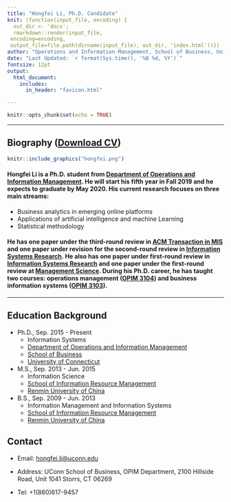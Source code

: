 ```yaml
---
title: "Hongfei Li, Ph.D. Candidate"
knit: (function(input_file, encoding) {
  out_dir <- 'docs';
  rmarkdown::render(input_file,
 encoding=encoding,
 output_file=file.path(dirname(input_file), out_dir, 'index.html'))})
author: "Operations and Information Management, School of Business, University of Connecticut"
date: "Last Updated: `r format(Sys.time(), '%B %d, %Y')`"
fontsize: 12pt
output: 
  html_document:
    includes:
      in_header: "favicon.html"

---
```


```r
knitr::opts_chunk$set(echo = TRUE)
```



***
## Biography (<a href="CV.pdf#" class="download" title="Download CV as PDF">Download CV</a>)

<div class = "row">
<div class = "col-md-6">
```r
knitr::include_graphics("hongfei.png")
```
</div>
<div class = "col-md-6">
#### Hongfei Li is a Ph.D. student from [Department of Operations and Information Management](https://opim.business.uconn.edu/). He will start his fifth year in Fall 2019 and he expects to graduate by May 2020. His current research focuses on three main streams: 

* Business analytics in emerging online platforms
* Applications of artificial intelligence and machine Learning 
* Statistical methodology

#### He has one paper under the third-round review in [ACM Transaction in MIS](https://tmis.acm.org/) and one paper under revision for the second-round review in [Information Systems Research](https://pubsonline.informs.org/journal/isre). He also has one paper under first-round review in [Information Systems Research](https://pubsonline.informs.org/journal/isre) and one paper under the first-round review at [Management Science](https://pubsonline.informs.org/journal/mnsc). During his Ph.D. career, he has taught two courses: operations management ([OPIM 3104](https://hongfeiuconn.github.io/OPIM3104/)) and business information systems ([OPIM 3103](https://hongfeiuconn.github.io/OPIM3103/)).
</div>
</div>

***

\vspace{1cm}

## Education Background
    
  * Ph.D., Sep. 2015 - Present
      * Information Systems
      * [Department of Operations and Information Management](https://opim.business.uconn.edu/)
      * [School of Business](https://www.business.uconn.edu/)
      * [University of Connecticut](https://uconn.edu/)
  * M.S., Sep. 2013 - Jun. 2015
      * Information Science
      * [School of Information Resource Management](http://sirm.ruc.edu.cn/)
      * [Renmin University of China](https://www.ruc.edu.cn/en)
  * B.S., Sep. 2009 - Jun. 2013
      * Information Management and Information Systems
      * [School of Information Resource Management](http://sirm.ruc.edu.cn/)
      * [Renmin University of China](https://www.ruc.edu.cn/en)

## Contact

* Email: <a href="mailto:hongfei.li@uconn.edu">hongfei.li@uconn.edu</a>

* Address: UConn School of Business, OPIM Department, 2100 Hillside Road, Unit 1041
Storrs, CT 06269

* Tel: +1(860)617-9457